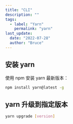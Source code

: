 ```yaml
---
title: "CLI"
description: ""
tags:
  - label: "Yarn"
    permalink: "yarn"
last_update:
  date: "2022-07-28"
  author: "Bruce"
---
```


## 安装 yarn

使用 npm 安装 yarn 最新版本：

```bash
npm install yarn@latest -g
```

## yarn 升级到指定版本

```bash
yarn upgrade [version]
```
